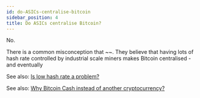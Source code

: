 ```yaml
---
id: do-ASICs-centralise-bitcoin
sidebar_position: 4
title: Do ASICs centralise Bitcoin?
---
```


No.



There is a common misconception that ~~. They believe that having lots of hash rate controlled by industrial scale miners makes Bitcoin centralised - and eventually 

See also: [Is low hash rate a problem?](/faqs/BCH-vs-BTC/is-low-hashrate-a-problem)

See also: [Why Bitcoin Cash instead of another cryptocurrency?](/faqs/BCH/why-bitcoin-cash)
